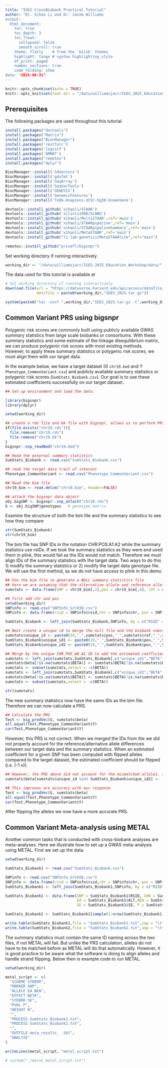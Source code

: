 ```yaml
---
title: "IGES CrossBiobank Practical Tutorial"
author: "Dr. Xihao Li and Dr. Jacob Williams
output:
  html_document:
    toc: true
    toc_depth: 3
    toc_float:
      collapsed: false
      smooth_scroll: true
    theme: flatly    # from the `bslib` themes
    highlight: tango # syntax highlighting style
    df_print: paged
    number_sections: true
    code_folding: show
date: "2025-08-31"
---
```


```r
knitr::opts_chunk$set(echo = TRUE)
knitr::opts_knit$set(root.dir = "/data/williamsjacr/IGES_2025_Education_Workshop/data/")
```

## Prerequisites 

The following packages are used throughout this tutorial

```r
install.packages("devtools")
install.packages("Matrix")
install.packages("BiocManager")
install.packages('restfulr')
install.packages('logistf')
install.packages('GMMAT')
install.packages("remotes")
install.packages("dplyr")

BiocManager::install('S4Vectors')
BiocManager::install('gdsfmt')
BiocManager::install('SeqArray')
BiocManager::install('SeqVarTools')
BiocManager::install('GENESIS')
BiocManager::install('GenomicFeatures')
BiocManager::install('TxDb.Hsapiens.UCSC.hg38.knownGene')

devtools::install_github('xihaoli/STAAR')
devtools::install_github('zilinli1988/SCANG')
devtools::install_github('xihaoli/MultiSTAAR',ref='main')
devtools::install_github('xihaoli/STAARpipeline',ref='main')
devtools::install_github('xihaoli/STAARpipelineSummary',ref='main')
devtools::install_github('xihaoli/MetaSTAAR',ref='main')
devtools::install_github("li-lab-genetics/MetaSTAARlite",ref="main")

remotes::install_github("privefl/bigsnpr")
```

Set working directory if running interactively

```r
working_dir <- "/data/williamsjacr/IGES_2025_Education_Workshop/data/"
```

The data used for this tutorial is available at 

```r
# Set working directory if running interactively
download.file(url = "https://dataverse.harvard.edu/api/access/datafile/11912216",
              destfile = paste0(working_dir,"IGES_2025.tar.gz"))

system(paste0("tar -xzvf ",working_dir,"IGES_2025.tar.gz -C",working_dir))
```

## Common Variant PRS using bigsnpr

Polygenic risk scores are commonly built using publicly available GWAS summary statistics from large scale biobanks or consortiums. With these summary statistics and some estimate of the linkage disequilibrium matrix, we can produce polygenic risk scores with most existing methods. However, to apply these summary statistics or polygenic risk scores, we must align them with our target data. 

In the example below, we have a target dataset (G `chr19.bed` and Y `Phenotype_CommonVariant.csv`) and publicly available summary statistics or polygenic risk scores (`SumStats_Biobank.csv`). Our goal is to use these estimated coefficients successfully on our target dataset. 

```r
## Set up environment and load the data. 

library(bigsnpr)
library(dplyr)

setwd(working_dir)

## create a rds file and bk file with bigsnpr, allows us to perform PRS calculations without plink.
if(file.exists("chr19.rds")){
  file.remove("chr19.rds")
  file.remove("chr19.bk") 
}
bigsnpr::snp_readBed("chr19.bed")

## Read the external summary statistics
SumStats_Biobank <- read.csv("SumStats_Biobank.csv")

## read the target data trait of interest
Phenotype_CommonVariant <- read.csv("Phenotype_CommonVariant.csv")

## Read the bim file
chr19_bim <- read.delim("chr19.bim", header=FALSE)

## attach the bigsnpr data object
obj.bigSNP <- bigsnpr::snp_attach("chr19.rds")
G <- obj.bigSNP$genotypes   # genotype matrix
```

Examine the structure of both the bim file and the summary statistics to see how they compare 

```r
str(SumStats_Biobank)
str(chr19_bim)
```

The bim file has SNP IDs in the notation CHR:POS:A1:A2 while the summary statistics use rsIDs. If we took the summary statistics as they were and used them in plink, this would fail as the IDs would not match. Therefore we must align IDs of the summary statistics with the target data. Two ways to do this 1) modify the summary statistics or 2) modify the target data genotype file. We will use the first method, as we do not have access to plink in this demo.

```r
## Use the bim file to generate a NULL summary statistics file
## here we are assuming that the alternative allele and reference allele are the same as what is provided in the bim file. In practice this is often not the case and better to use plink to compute it.
sumstats <- data.frame(SNP = chr19_bim[,2],pos = chr19_bim[,4], ref = chr19_bim[,5], alt = chr19_bim[,6], beta = 0)

## first add chr and pos
setwd(working_dir)
SNPinfo <- read.csv("SNPInfo_GrCH38.csv")
SNPinfo <- data.frame(rsid = SNPinfo$rsid,chr = SNPinfo$chr, pos = SNPinfo$pos38)

SumStats_Biobank <- left_join(SumStats_Biobank,SNPinfo, by = c("RSID" = "rsid"))

## Next create a unique id to merge the null file and the biobank sumstats
sumstats$unique_id <- paste0(19,"_",sumstats$pos,"_",sumstats$ref,"_",sumstats$alt)
SumStats_Biobank$unique_id1 <- paste0(19,"_",SumStats_Biobank$pos,"_",SumStats_Biobank$REF,"_",SumStats_Biobank$ALT)
SumStats_Biobank$unique_id2 <- paste0(19,"_",SumStats_Biobank$pos,"_",SumStats_Biobank$ALT,"_",SumStats_Biobank$REF)

## Merge by the unique CHR_POS_A0_A1 ID to add the estimated coefficients to our NULL file
sumstats <- left_join(sumstats,SumStats_Biobank[,c("unique_id1","BETA")],by = c("unique_id" = "unique_id1"))
sumstats$beta[!is.na(sumstats$BETA)] <- sumstats$BETA[!is.na(sumstats$BETA)]
sumstats <- subset(sumstats,select = -c(BETA))
sumstats <- left_join(sumstats,SumStats_Biobank[,c("unique_id2","BETA")],by = c("unique_id" = "unique_id2"))
sumstats$beta[!is.na(sumstats$BETA)] <- sumstats$BETA[!is.na(sumstats$BETA)]
sumstats <- subset(sumstats,select = -c(BETA))

str(sumstats)
```

The new summary statistics now have the same IDs as the bim file. Therefore we can now calculate a PRS.

```r
## Calculate the PRS
Test <- big_prodVec(G, sumstats$beta)
all.equal(Test,Phenotype_CommonVariant$Y)
cor(Test,Phenotype_CommonVariant$Y)
```

However, this PRS is not correct. When we merged the IDs from the we did not properly account for the reference/alternative allele differences between our target data and the summary statistics. When an estimated coefficient for a given SNP has been computed with flipped alleles compared to the target dataset, the estimated coefficient should be flipped (i.e. (-1 x)).

```r
## However, the PRS above did not account for the mismatched alleles, if the reference allele is different (target data vs training data) we also have to flip beta's
sumstats$beta[sumstats$unique_id %in% SumStats_Biobank$unique_id2] <- (-1)*sumstats$beta[sumstats$unique_id %in% SumStats_Biobank$unique_id2]

## This improves are accuracy with our response
Test <- big_prodVec(G, sumstats$beta)
all.equal(Test,Phenotype_CommonVariant$Y)
cor(Test,Phenotype_CommonVariant$Y)
```

After flipping the alleles we now have a more accurate PRS.

## Common Variant Meta-analysis using METAL

Another common tasks that is conducted with cross-biobank analyses are meta-analyses. Here we illustrate how to set up a GWAS meta-analysis using METAL. First we set up the data.

```r
setwd(working_dir)

SumStats_Biobank1 <- read.csv("SumStats_Biobank.csv")

SNPinfo <- read.csv("SNPInfo_GrCH38.csv")
SNPinfo <- data.frame(rsid = SNPinfo$rsid,chr = SNPinfo$chr, pos = SNPinfo$pos38)
SumStats_Biobank1 <- left_join(SumStats_Biobank1,SNPinfo, by = c("RSID" = "rsid"))

SumStats_Biobank1 <- data.frame(SNP = SumStats_Biobank1$RSID, CHR = SumStats_Biobank1$chr, BP = SumStats_Biobank1$pos, 
                                EA = SumStats_Biobank1$ALT,NEA = SumStats_Biobank1$REF, BETA = SumStats_Biobank1$BETA,
                                SE = SumStats_Biobank1$SE, P = SumStats_Biobank1$PVAL, N = SumStats_Biobank1$N)

SumStats_Biobank2 <- SumStats_Biobank1[sample(1:nrow(SumStats_Biobank1),round(0.8*nrow(SumStats_Biobank1))),]

write.table(SumStats_Biobank1,file = "SumStats_Biobank1.txt",sep = "\t",quote = FALSE,row.names = FALSE)
write.table(SumStats_Biobank2,file = "SumStats_Biobank2.txt",sep = "\t",quote = FALSE,row.names = FALSE)
```

The summary statistics must contain the same ID naming across the two files, if not METAL will fail. But unlike the PRS calculation, alleles do not have to be matched before as METAL will do that automatically. However, it is good practice to be aware what the software is doing to align alleles and handle strand flipping. Below then is example code to run METAL.

```r
setwd(working_dir)

metal_script <- c(
  "SCHEME STDERR",
  "MARKER SNP",
  "ALLELE EA NEA",
  "EFFECT BETA",
  "STDERR SE",
  "PVAL P",
  "WEIGHT N",
  "",
  "PROCESS SumStats_Biobank1.txt",
  "PROCESS SumStats_Biobank2.txt",
  "",
  "OUTFILE meta_results_ .tbl",
  "ANALYZE"
)

writeLines(metal_script, "metal_script.txt")

# system("./metal metal_script.txt")
```

